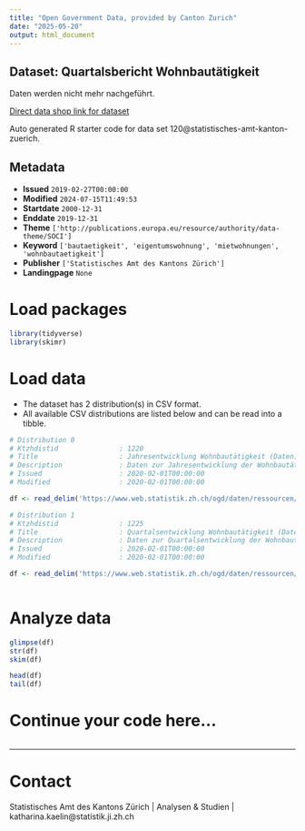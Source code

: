 ```yaml
---
title: "Open Government Data, provided by Canton Zurich"
date: "2025-05-20"
output: html_document
---
```


## Dataset: Quartalsbericht Wohnbautätigkeit

Daten werden nicht mehr nachgeführt. 

[Direct data shop link for dataset](https://www.zh.ch/de/politik-staat/statistik-daten/datenkatalog.html#/datasets/120@statistisches-amt-kanton-zuerich)

Auto generated R starter code for data set 120@statistisches-amt-kanton-zuerich.

## Metadata

- **Issued** `2019-02-27T00:00:00`
- **Modified** `2024-07-15T11:49:53`
- **Startdate** `2000-12-31`
- **Enddate** `2019-12-31`
- **Theme** `['http://publications.europa.eu/resource/authority/data-theme/SOCI']`
- **Keyword** `['bautaetigkeit', 'eigentumswohnung', 'mietwohnungen', 'wohnbautaetigkeit']`
- **Publisher** `['Statistisches Amt des Kantons Zürich']`
- **Landingpage** `None`


# Load packages

```r

library(tidyverse)
library(skimr)

```

# Load data

-   The dataset has 2 distribution(s) in CSV format.
-   All available CSV distributions are listed below and can be read into a tibble.

```r

# Distribution 0
# Ktzhdistid               : 1220
# Title                    : Jahresentwicklung Wohnbautätigkeit (Daten)
# Description              : Daten zur Jahresentwicklung der Wohnbautätigkeit ab 2000
# Issued                   : 2020-02-01T00:00:00
# Modified                 : 2020-02-01T00:00:00

df <- read_delim('https://www.web.statistik.zh.ch/ogd/daten/ressourcen/KTZH_00000120_00001220.csv')

# Distribution 1
# Ktzhdistid               : 1225
# Title                    : Quartalsentwicklung Wohnbautätigkeit (Daten)
# Description              : Daten zur Quartalsentwicklung der Wohnbautätigkeit ab 2014
# Issued                   : 2020-02-01T00:00:00
# Modified                 : 2020-02-01T00:00:00

df <- read_delim('https://www.web.statistik.zh.ch/ogd/daten/ressourcen/KTZH_00000120_00001225.csv')



```

# Analyze data

```r

glimpse(df)
str(df)
skim(df)

head(df)
tail(df)

```

# Continue your code here...

```r

```

------------------------------------------------------------------------

# Contact

Statistisches Amt des Kantons Zürich | Analysen & Studien | katharina.kaelin@statistik.ji.zh.ch
